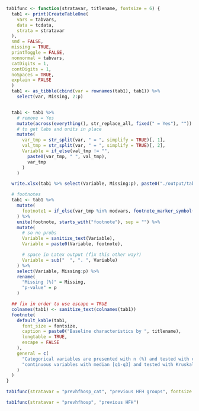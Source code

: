 ```r

tab1func <- function(stratavar, titlename, fontsize = 6) {
  tab1 <- print(CreateTableOne(
    vars = tabvars,
    data = tcdata,
    strata = stratavar
  ),
  smd = FALSE,
  missing = TRUE,
  printToggle = FALSE,
  nonnormal = tabvars,
  catDigits = 1,
  contDigits = 1,
  noSpaces = TRUE,
  explain = FALSE
  )
  tab1 <- as_tibble(cbind(var = rownames(tab1), tab1)) %>%
    select(var, Missing, 2:p)


  tab1 <- tab1 %>%
    # remove = Yes
    mutate(across(everything(), str_replace_all, fixed(" = Yes"), "")) %>%
    # to get labs and units in place
    mutate(
      var_tmp = str_split(var, " = ", simplify = TRUE)[, 1],
      val_tmp = str_split(var, " = ", simplify = TRUE)[, 2],
      Variable = if_else(val_tmp != "",
        paste0(var_tmp, " ", val_tmp),
        var_tmp
      )
    )

  write.xlsx(tab1 %>% select(Variable, Missing:p), paste0("./output/tabs/tab1_", titlename, Sys.Date(), ".xlsx"), rowNames = FALSE, overwrite = TRUE)

  # footnotes
  tab1 <- tab1 %>%
    mutate(
      footnote1 = if_else(var_tmp %in% modvars, footnote_marker_symbol(1), "")
    ) %>%
    unite(footnote, starts_with("footnote"), sep = "") %>%
    mutate(
      # so no probs
      Variable = sanitize_text(Variable),
      Variable = paste0(Variable, footnote),

      # space in Latex output (fix this other way?)
      Variable = sub("  ", ". ", Variable)
    ) %>%
    select(Variable, Missing:p) %>%
    rename(
      "Missing (%)" = Missing,
      "p-value" = p
    )

  ## fix in order to use escape = TRUE
  colnames(tab1) <- sanitize_text(colnames(tab1))
  footnote(
    default_kable(tab1,
      font_size = fontsize,
      caption = paste0("Baseline characteristics by ", titlename),
      longtable = TRUE,
      escape = FALSE
    ),
    general = c(
      "Categorical variables are presented with n (%) and tested with chi-square test and",
      "continuous variables with median [q1-q3] and tested with Kruskal-Wallis test."
    )
  )
}
```

```r
tab1func(stratavar = "prevhfhosp_cat", "previous HFH groups", fontsize = 3.5)
```

\clearpage

```r
tab1func(stratavar = "prevhfhosp", "previous HFH")
```
